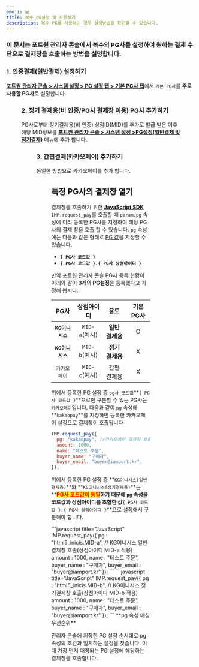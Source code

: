 ```yaml
---
emoji: 💻
title: 복수 PG설정 및 사용하기
description: 복수 PG를 사용하는 경우 설정방법을 확인할 수 있습니다.
---
```




### 이 문서는 포트원 관리자 콘솔에서 복수의 PG사를 설정하여 원하는 결제 수단으로 결제창을 호출하는 방법을 설명합니다.

### 1. 인증결제(일반결제) 설정하기

[**포트원 관리자 콘솔 > 시스템 설정 > PG 설정 탭 > 기본 PG사 탭**](https://admin.portone.io/settings#tab_pg)에서 `기본 PG사`를 **주로 사용할 PG사**로 설정합니다.

<Figure
  src="/gitbook-assets/ko/image (282).png"
  caption="인증결제(일반결제) 설정하기"
/>

### 2. 정기 결제용(비 인증/**PG사 결제창 이용**) PG사 추가하기

PG사로부터 정기결제용(비 인증) 상점ID(MID)를 추가로 발급 받은 이후 해당 MID정보를 [**포트원 관리자 콘솔 > 시스템 설정 >PG설정(일반결제 및 정기결제)**](https://admin.portone.io/settings#tab_pg) 메뉴에 추가 합니다.

<Figure
  src="/gitbook-assets/ko/image (212).png"
  caption="새로운 PG사 추가 화면"
/>

### 3. **간편결제(카카오페이) 추가하기**

동일한 방법으로 카카오페이를 추가 합니다.

<Figure
  src="/gitbook-assets/ko/image (113).png"
  caption="간편결제 카카오페이 등록 예시"
/>

## 특정 PG사의 결제창 열기 <a href="#pg" id="pg"></a>

결제창을 호출하기 위한 [**JavaScript SDK**](../sdk/javascript-sdk-old/readme) `IMP.request_pay`를 호출할 때 `param.pg` 속성에 미리 등록한 PG사를 지정하여 해당 PG사의 결제 창을 호출 할 수 있습니다. `pg` 속성에는 다음과 같은 형태로 [PG 값](https://docs.iamport.kr/sdk/javascript-sdk?lang=ko#request_pay-pg)을 지정할 수 있습니다.

- **`{ PG사 코드값 }`**
- **`{ PG사 코드값 }.{ PG사 상점아이디 }`**

만약 포트원 관리자 콘솔 PG사 등록 현황이 아래와 같이 **3개의 PG설정**을 등록했다고 가정해 봅시다.

|       PG사       |  상점아이디   |      용도       | 기본 PG사 |
| :--------------: | :-----------: | :-------------: | :-------: |
| **`KG이니시스`** | `MID-a`(예시) | **일반 결제용** |     O     |
| **`KG이니시스`** | `MID-b`(예시) | **정기 결제용** |     X     |
|   `카카오페이`   | `MID-c`(예시) |   간편 결제용   |     X     |

위에서 등록한 PG 설정 중 `pg사 코드값`\*\*`{ PG사 코드값 }`\*\*으로만 구분할 수 있는 PG사는 `카카오페이`입니다. 다음과 같이 `pg` 속성에 \*\*`kakaopay`\*\*를 지정하면 등록한 카카오페이 설정으로 결제창이 호출됩니다

```javascript title="client-side"
IMP.request_pay({
  pg: "kakaopay", //카카오페이 결제창 호출
  amount: 1000,
  name: "테스트 주문",
  buyer_name: "구매자",
  buyer_email: "buyer@iamport.kr",
});
```

위에서 등록한 PG 설정 중 \*\*`KG이니시스(일반결제용)`\*\*와 \*\*`KG이니시스(정기결제용)`\*\*는 \*\*<mark style="color:red;">**PG사 코드값이 동일**</mark>**하기 때문에 `pg` 속성을 코드값과 상점아이디를 조합한 값**`{ PG사 코드값 }.{ PG사 상점아이디 }`\*\*으로 설정해서 구분해야 합니다.

<Tabs>
<Tab title="KG이니시스 일반결제창 호출">
```javascript title="JavaScript"
IMP.request_pay({
    pg : "html5_inicis.MID-a",  // KG이니시스 일반결제창 호출(상점아이디 MID-a 적용)
    amount : 1000,
    name : "테스트 주문",
    buyer_name : "구매자",
    buyer_email : "buyer@iamport.kr"
  });
```

</Tab>

<Tab title="KG이니시스 정기결제창 호출">
```javascript title="JavaScript"
IMP.request_pay({
    pg : "html5_inicis.MID-b",  // KG이니시스 정기결제창 호출(상점아이디 MID-b 적용)
    amount : 1000,
    name : "테스트 주문",
    buyer_name : "구매자",
    buyer_email : "buyer@iamport.kr"
  });
```

</Tab>
</Tabs>

<Hint style="info">
**pg 속성 매칭 우선순위**

관리자 콘솔에 저장한 PG 설정 순서대로 pg 속성의 조건과 일치하는 설정을 찾습니다. 이때 가장 먼저 매칭되는 PG 설정에 해당하는 결제창을 호출합니다.

</Hint>
